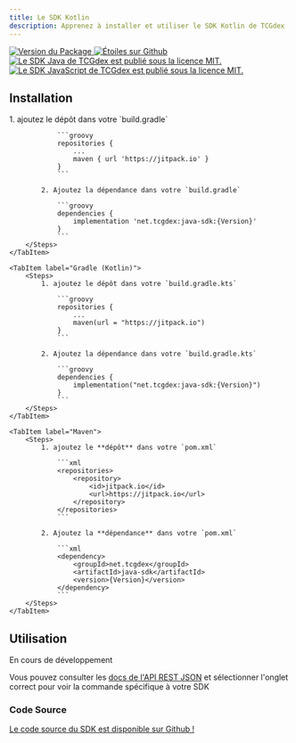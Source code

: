 ```yaml
---
title: Le SDK Kotlin
description: Apprenez à installer et utiliser le SDK Kotlin de TCGdex
---
```


<p class="flex gap-2 justify-center">
	<a href="https://jitpack.io/#net.tcgdex/java-sdk">
		<img src="https://img.shields.io/jitpack/v/github/tcgdex/java-sdk?style=flat-square" alt="Version du Package" />
	</a>
	<a href="https://github.com/tcgdex/java-sdk/stargazers">
		<img src="https://img.shields.io/github/stars/tcgdex/java-sdk?style=flat-square" alt="Étoiles sur Github" />
	</a>
	<a href="https://github.com/tcgdex/java-sdk/blob/master/LICENSE.md">
		<img src="https://img.shields.io/github/license/tcgdex/java-sdk?style=flat-square" alt="Le SDK Java de TCGdex est publié sous la licence MIT." />
	</a>
	<a href="https://github.com/tcgdex/javascript-sdk/actions/workflows/build.yml">
		<img src="https://img.shields.io/github/actions/workflow/status/tcgdex/javascript-sdk/build.yml?style=flat-square" alt="Le SDK JavaScript de TCGdex est publié sous la licence MIT." />
	</a>
</p>

## Installation

<Tabs>
	<TabItem label="Gradle (Groovy)">
		<Steps>
			1. ajoutez le dépôt dans votre `build.gradle`

				```groovy
				repositories {
					...
					maven { url 'https://jitpack.io' }
				}
				```

			2. Ajoutez la dépendance dans votre `build.gradle`

				```groovy
				dependencies {
					implementation 'net.tcgdex:java-sdk:{Version}'
				}
				```
		</Steps>
	</TabItem>

	<TabItem label="Gradle (Kotlin)">
		<Steps>
			1. ajoutez le dépôt dans votre `build.gradle.kts`

				```groovy
				repositories {
					...
					maven(url = "https://jitpack.io")
				}
				```

			2. Ajoutez la dépendance dans votre `build.gradle.kts`

				```groovy
				dependencies {
					implementation("net.tcgdex:java-sdk:{Version}")
				}
				```
		</Steps>
	</TabItem>

	<TabItem label="Maven">
		<Steps>
			1. ajoutez le **dépôt** dans votre `pom.xml`

				```xml
				<repositories>
					<repository>
						<id>jitpack.io</id>
						<url>https://jitpack.io</url>
					</repository>
				</repositories>
				```

			2. Ajoutez la **dépendance** dans votre `pom.xml`

				```xml
				<dependency>
					<groupId>net.tcgdex</groupId>
					<artifactId>java-sdk</artifactId>
					<version>{Version}</version>
				</dependency>
				```
		</Steps>
	</TabItem>
</Tabs>

## Utilisation

En cours de développement

Vous pouvez consulter les [docs de l'API REST JSON](/rest) et sélectionner l'onglet correct pour voir la commande spécifique à votre SDK

### Code Source

[Le code source du SDK est disponible sur Github !](https://github.com/tcgdex/java-sdk)
